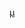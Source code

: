 {{Navbox
|name       = 阿罕布拉
|state      = {{{state|collapsed}}}
|title      = [[阿罕布拉]]
|listclass = hlist
|basestyle = background: {{California/color}};
|below = This list is incomplete.

|list3='''教育'''
|group4=学校
|list4= 
* [[阿罕布拉聯合學區]]
**{{link-en|罕布拉高中|Alhambra High School (Alhambra, California)|罕布拉高中}}
**{{link-en|马凯博高中|Mark Keppel High School|马凯博高中}}
**{{link-en|聖蓋博高中|San Gabriel High School|聖蓋博高中}}
* {{link-en|Ramona Convent Secondary School|Ramona Convent Secondary School}}
}}<noinclude>
[[Category:洛杉磯縣|µ]]
</noinclude>